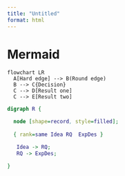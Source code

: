 ```yaml
---
title: "Untitled"
format: html
---
```


# Mermaid

```mermaid
flowchart LR
  A[Hard edge] --> B(Round edge)
  B --> C{Decision}
  C --> D[Result one]
  C --> E[Result two]
```

```dot

digraph R {

  node [shape=record, style=filled];
  
  { rank=same Idea RQ  ExpDes }

   Idea -> RQ;
   RQ -> ExpDes;

}

```
